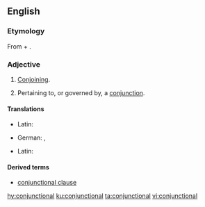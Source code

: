 ==English==

===Etymology===
From {{term|conjunction}} + {{term|-al}}.

===Adjective===
{{en-adj|-}}

# [[conjoin|Conjoin]]ing.
# {{context|linguistics|lang=en}} Pertaining to, or governed by, a [[conjunction]].

====Translations====
{{trans-top|conjoining}}
{{trans-mid}}
* Latin: {{t+|la|conjunctionalis}}
{{trans-bottom}}

{{trans-top|pertaining to, or governed by, a conjunction}}
* German: {{t+|de|bindewörtlich}}, {{t+|de|konjunktional}}
{{trans-mid}}
* Latin: {{t+|la|conjunctionalis}}
{{trans-bottom}}

====Derived terms====
* [[conjunctional clause]]

[[hy:conjunctional]]
[[ku:conjunctional]]
[[ta:conjunctional]]
[[vi:conjunctional]]